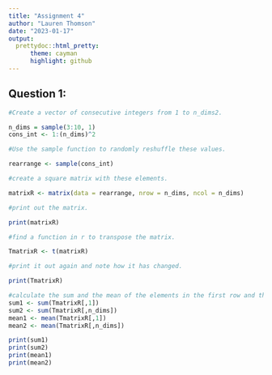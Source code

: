 ```yaml
---
title: "Assignment 4"
author: "Lauren Thomson"
date: "2023-01-17"
output: 
  prettydoc::html_pretty:
      theme: cayman
      highlight: github
---
```


## Question 1: 

```r
#Create a vector of consecutive integers from 1 to n_dims2.

n_dims = sample(3:10, 1)
cons_int <- 1:(n_dims)^2

#Use the sample function to randomly reshuffle these values.

rearrange <- sample(cons_int)

#create a square matrix with these elements.

matrixR <- matrix(data = rearrange, nrow = n_dims, ncol = n_dims) 

#print out the matrix.

print(matrixR)

#find a function in r to transpose the matrix.

TmatrixR <- t(matrixR)

#print it out again and note how it has changed.

print(TmatrixR)

#calculate the sum and the mean of the elements in the first row and then the last row.
sum1 <- sum(TmatrixR[,1])
sum2 <- sum(TmatrixR[,n_dims])
mean1 <- mean(TmatrixR[,1])
mean2 <- mean(TmatrixR[,n_dims])

print(sum1)
print(sum2)
print(mean1)
print(mean2)
```

